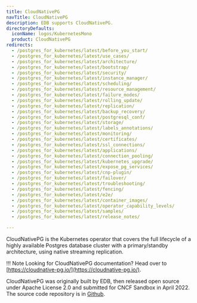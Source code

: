 ```yaml
---
title: CloudNativePG
navTitle: CloudNativePG
description: EDB supports CloudNativePG.
directoryDefaults:
  iconName: logos/KubernetesMono
  product: CloudNativePG
redirects:
  - /postgres_for_kubernetes/latest/before_you_start/
  - /postgres_for_kubernetes/latest/use_cases/
  - /postgres_for_kubernetes/latest/architecture/
  - /postgres_for_kubernetes/latest/bootstrap/
  - /postgres_for_kubernetes/latest/security/
  - /postgres_for_kubernetes/latest/instance_manager/
  - /postgres_for_kubernetes/latest/scheduling/
  - /postgres_for_kubernetes/latest/resource_management/
  - /postgres_for_kubernetes/latest/failure_modes/
  - /postgres_for_kubernetes/latest/rolling_update/
  - /postgres_for_kubernetes/latest/replication/
  - /postgres_for_kubernetes/latest/backup_recovery/
  - /postgres_for_kubernetes/latest/postgresql_conf/
  - /postgres_for_kubernetes/latest/storage/
  - /postgres_for_kubernetes/latest/labels_annotations/
  - /postgres_for_kubernetes/latest/monitoring/
  - /postgres_for_kubernetes/latest/certificates/
  - /postgres_for_kubernetes/latest/ssl_connections/
  - /postgres_for_kubernetes/latest/applications/
  - /postgres_for_kubernetes/latest/connection_pooling/
  - /postgres_for_kubernetes/latest/kubernetes_upgrade/
  - /postgres_for_kubernetes/latest/expose_pg_services/
  - /postgres_for_kubernetes/latest/cnp-plugin/
  - /postgres_for_kubernetes/latest/failover/
  - /postgres_for_kubernetes/latest/troubleshooting/
  - /postgres_for_kubernetes/latest/fencing/
  - /postgres_for_kubernetes/latest/e2e/
  - /postgres_for_kubernetes/latest/container_images/
  - /postgres_for_kubernetes/latest/operator_capability_levels/
  - /postgres_for_kubernetes/latest/samples/
  - /postgres_for_kubernetes/latest/release_notes/

---
```


CloudNativePG is the Kubernetes operator that covers the full lifecycle of a highly available Postgres database cluster with a primary/standby architecture, using native streaming replication.

!!! Note
    Looking for CloudNativePG documentation? Head over to [https://cloudnative-pg.io/](https://cloudnative-pg.io/).

CloudNativePG was originally built by EDB, then released open source under Apache License 2.0 and submitted for CNCF Sandbox in April 2022. The source code repository is in [Github](https://github.com/cloudnative-pg/cloudnative-pg).


